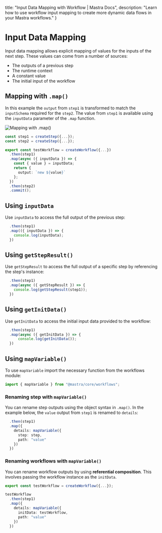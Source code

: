   title: "Input Data Mapping with Workflow | Mastra Docs",
  description: "Learn how to use workflow input mapping to create more dynamic data flows in your Mastra workflows."
}

# Input Data Mapping

Input data mapping allows explicit mapping of values for the inputs of the next step. These values can come from a number of sources:

- The outputs of a previous step
- The runtime context
- A constant value
- The initial input of the workflow

## Mapping with `.map()`

In this example the `output` from `step1` is transformed to match the `inputSchema` required for the `step2`. The value from `step1` is available using the `inputData` parameter of the `.map` function.

![Mapping with .map()](/image/workflows/workflows-data-mapping-map.jpg)

```typescript {9} filename="src/mastra/workflows/test-workflow.ts" showLineNumbers copy
const step1 = createStep({...});
const step2 = createStep({...});

export const testWorkflow = createWorkflow({...})
  .then(step1)
  .map(async ({ inputData }) => {
    const { value } = inputData;
    return {
      output: `new ${value}`
    };
  })
  .then(step2)
  .commit();
```

## Using `inputData`

Use `inputData` to access the full output of the previous step:

```typescript {3} filename="src/mastra/workflows/test-workflow.ts" showLineNumbers copy
  .then(step1)
  .map(({ inputData }) => {
    console.log(inputData);
  })
```

## Using `getStepResult()`

Use `getStepResult` to access the full output of a specific step by referencing the step's instance:

```typescript {3} filename="src/mastra/workflows/test-workflow.ts" showLineNumbers copy
  .then(step1)
  .map(async ({ getStepResult }) => {
    console.log(getStepResult(step1));
  })
```

## Using `getInitData()`

Use `getInitData` to access the initial input data provided to the workflow:

```typescript {3} filename="src/mastra/workflows/test-workflow.ts" showLineNumbers copy
  .then(step1)
  .map(async ({ getInitData }) => {
      console.log(getInitData());
  })
```

## Using `mapVariable()`

To use `mapVariable` import the necessary function from the workflows module:

```typescript filename="src/mastra/workflows/test-workflow.ts" showLineNumbers copy
import { mapVariable } from "@mastra/core/workflows";
```

### Renaming step with `mapVariable()`

You can rename step outputs using the object syntax in `.map()`. In the example below, the `value` output from `step1` is renamed to `details`:

```typescript {3-6} filename="src/mastra/workflows/test-workflow.ts" showLineNumbers copy
  .then(step1)
  .map({
    details: mapVariable({
      step: step,
      path: "value"
    })
  })
```

### Renaming workflows with `mapVariable()`

You can rename workflow outputs by using **referential composition**. This involves passing the workflow instance as the `initData`.

```typescript {6-9} filename="src/mastra/workflows/test-workflow.ts" showLineNumbers copy
export const testWorkflow = createWorkflow({...});

testWorkflow
  .then(step1)
  .map({
    details: mapVariable({
      initData: testWorkflow,
      path: "value"
    })
  })
```